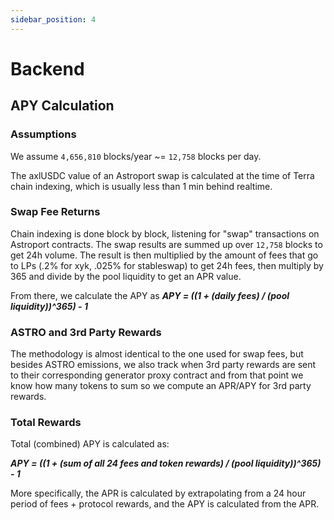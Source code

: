 ```yaml
---
sidebar_position: 4
---
```


# Backend

## APY Calculation

### Assumptions

We assume `4,656,810` blocks/year ~= `12,758` blocks per day.

The axlUSDC value of an Astroport swap is calculated at the time of Terra chain indexing, which is usually less than 1 min behind realtime.

### Swap Fee Returns 

Chain indexing is done block by block, listening for "swap" transactions on Astroport contracts. The swap results are summed up over `12,758` blocks to get 24h volume.  The result is then multiplied by the amount of fees that go to LPs (.2% for xyk, .025% for stableswap) to get 24h fees, then multiply by 365 and divide by the pool liquidity to get an APR value.  

From there, we calculate the APY as ***APY = ((1 + (daily fees) / (pool liquidity))^365) - 1***

### ASTRO and 3rd Party Rewards 

The methodology is almost identical to the one used for swap fees, but besides ASTRO emissions, we also track when 3rd party rewards are sent to their corresponding generator proxy contract and from that point we know how many tokens to sum so we compute an APR/APY for 3rd party rewards.

### Total Rewards 

Total (combined) APY is calculated as:

***APY = ((1 + (sum of all 24 fees and token rewards) / (pool liquidity))^365) - 1***

More specifically, the APR is calculated by extrapolating from a 24 hour period of fees + protocol rewards, and the APY is calculated from the APR.